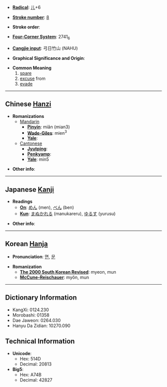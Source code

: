 * '''[[Wiktionary:Chinese radical index| Radical]]''': [[Wiktionary:Chinese radical index 儿|儿]]+6

* '''[[Wiktionary:Chinese total strokes index|Stroke number]]''': [[Wiktionary:Chinese total strokes index 8|8]]

* '''Stroke order''': 

* '''[[Wiktionary:Chinese four corner index|Four-Corner System]]''': 2741<sub>6</sub>

* '''[[Wiktionary:Chinese Cangjie index|Cangjie input]]''': 弓日竹山 (NAHU)

* '''Graphical Significance and Origin''': 

* '''Common Meaning'''
*#[[spare]]
*# [[excuse]] from
*# [[evade]]

----

== Chinese [[Hanzi]] ==

* '''Romanizations'''
** [[Mandarin]]
*** '''[[Pinyin]]''': miǎn (mian3)
*** '''[[Wade-Giles]]''': mien<sup>3</sup>
*** '''[[Yale]]''': 
**[[Cantonese]]
***'''[[Jyutping]]''':
***'''[[Penkyamp]]''': 
***'''[[Yale]]''': min5

* '''Other info''': 

----

== Japanese [[Kanji]] ==

* '''Readings'''
** '''[[On]]''': [[めん]] (men), [[べん]] (ben)
** '''[[Kun]]''': [[まぬかれる]] (manukareru), [[ゆるす]] (yurusu)

* '''Other info''':  

----

== Korean [[Hanja]] ==

* '''Pronunciation''': [[면]], [[문]]

* '''Romanization'''
** '''[[The 2000 South Korean Revised Romanization|The 2000 South Korean Revised]]''': myeon, mun
** '''[[McCune-Reischauer]]''': myŏn, mun

----

== Dictionary Information ==

* KangXi: 0124.230
* Morobashi: 01358
* Dae Jaweon: 0264.030
* Hanyu Da Zidian: 10270.090

== Technical Information ==

* '''Unicode''':
** Hex: 514D
** Decimal: 20813
* '''Big5''':
** Hex: A74B
** Decimal: 42827